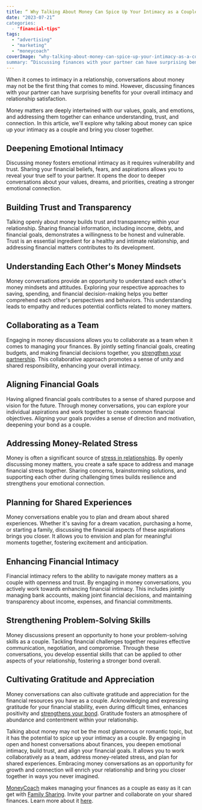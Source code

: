 ```yaml
---
title: “ Why Talking About Money Can Spice Up Your Intimacy as a Couple"
date: "2023-07-21”
categories: 
  - "financial-tips"
tags: 
  - "advertising"
  - "marketing"
  - "moneycoach"
coverImage: "why-talking-about-money-can-spice-up-your-intimacy-as-a-couple.jpg”
summary: “Discussing finances with your partner can have surprising benefits for your overall intimacy and relationship satisfaction"
---
```

When it comes to intimacy in a relationship, conversations about money may not be the first thing that comes to mind. However, discussing finances with your partner can have surprising benefits for your overall intimacy and relationship satisfaction. 

Money matters are deeply intertwined with our values, goals, and emotions, and addressing them together can enhance understanding, trust, and connection. In this article, we'll explore why talking about money can spice up your intimacy as a couple and bring you closer together.

## Deepening Emotional Intimacy
Discussing money fosters emotional intimacy as it requires vulnerability and trust. Sharing your financial beliefs, fears, and aspirations allows you to reveal your true self to your partner. It opens the door to deeper conversations about your values, dreams, and priorities, creating a stronger emotional connection.

## Building Trust and Transparency
Talking openly about money builds trust and transparency within your relationship. Sharing financial information, including income, debts, and financial goals, demonstrates a willingness to be honest and vulnerable. Trust is an essential ingredient for a healthy and intimate relationship, and addressing financial matters contributes to its development.

## Understanding Each Other's Money Mindsets
Money conversations provide an opportunity to understand each other's money mindsets and attitudes. Exploring your respective approaches to saving, spending, and financial decision-making helps you better comprehend each other's perspectives and behaviors. This understanding leads to empathy and reduces potential conflicts related to money matters.

## Collaborating as a Team
Engaging in money discussions allows you to collaborate as a team when it comes to managing your finances. By jointly setting financial goals, creating budgets, and making financial decisions together, you [strengthen your partnership](/blog/why-managing-finances-as-a-couple-can-improve-your-relationship). This collaborative approach promotes a sense of unity and shared responsibility, enhancing your overall intimacy.

## Aligning Financial Goals
Having aligned financial goals contributes to a sense of shared purpose and vision for the future. Through money conversations, you can explore your individual aspirations and work together to create common financial objectives. Aligning your goals provides a sense of direction and motivation, deepening your bond as a couple.

## Addressing Money-Related Stress
Money is often a significant source of [stress in relationships](/blog/are-money-topics-causing-issues-in-your-love-life). By openly discussing money matters, you create a safe space to address and manage financial stress together. Sharing concerns, brainstorming solutions, and supporting each other during challenging times builds resilience and strengthens your emotional connection.

## Planning for Shared Experiences
Money conversations enable you to plan and dream about shared experiences. Whether it's saving for a dream vacation, purchasing a home, or starting a family, discussing the financial aspects of these aspirations brings you closer. It allows you to envision and plan for meaningful moments together, fostering excitement and anticipation.

## Enhancing Financial Intimacy
Financial intimacy refers to the ability to navigate money matters as a couple with openness and trust. By engaging in money conversations, you actively work towards enhancing financial intimacy. This includes jointly managing bank accounts, making joint financial decisions, and maintaining transparency about income, expenses, and financial commitments.

## Strengthening Problem-Solving Skills
Money discussions present an opportunity to hone your problem-solving skills as a couple. Tackling financial challenges together requires effective communication, negotiation, and compromise. Through these conversations, you develop essential skills that can be applied to other aspects of your relationship, fostering a stronger bond overall.

## Cultivating Gratitude and Appreciation
Money conversations can also cultivate gratitude and appreciation for the financial resources you have as a couple. Acknowledging and expressing gratitude for your financial stability, even during difficult times, enhances positivity and [strengthens your bond](/blog/does-your-partner-know-how-much-money-you-spend). Gratitude fosters an atmosphere of abundance and contentment within your relationship.

Talking about money may not be the most glamorous or romantic topic, but it has the potential to spice up your intimacy as a couple. By engaging in open and honest conversations about finances, you deepen emotional intimacy, build trust, and align your financial goals. It allows you to work collaboratively as a team, address money-related stress, and plan for shared experiences. Embracing money conversations as an opportunity for growth and connection will enrich your relationship and bring you closer together in ways you never imagined.

[MoneyCoach](/) makes managing your finances as a couple as easy as it can get with [Family Sharing](/blog/introducing-family-sharing-and-budgeting-for-couples-in-moneycoach-app). Invite your partner and collaborate on your shared finances. Learn more about it [here](/guides/how-to-share-apple-card-transactions-with-your-partner).
